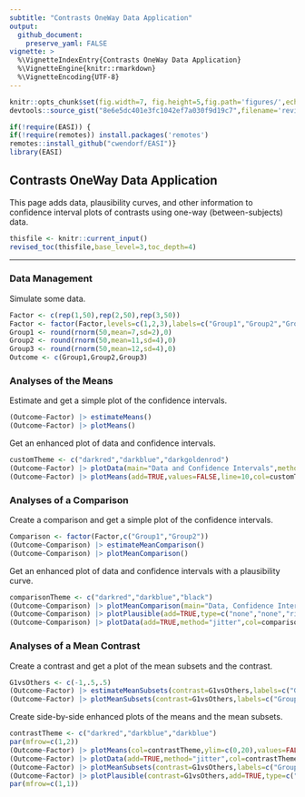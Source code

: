 ```yaml
---
subtitle: "Contrasts OneWay Data Application"
output:
  github_document:
    preserve_yaml: FALSE
vignette: >
  %\VignetteIndexEntry{Contrasts OneWay Data Application}
  %\VignetteEngine{knitr::rmarkdown}
  %\VignetteEncoding{UTF-8}
---
```


```r
knitr::opts_chunk$set(fig.width=7, fig.height=5,fig.path='figures/',echo=TRUE,warning=FALSE,message=FALSE)
devtools::source_gist("8e6e5dc401e3fc1042ef7a030f9d19c7",filename='revised_toc.R')
```

```r
if(!require(EASI)) {
if(!require(remotes)) install.packages('remotes')
remotes::install_github("cwendorf/EASI")}
library(EASI)
```

## Contrasts OneWay Data Application

This page adds data, plausibility curves, and other information to confidence interval plots of contrasts using one-way (between-subjects) data.

```r
thisfile <- knitr::current_input()
revised_toc(thisfile,base_level=3,toc_depth=4)
```

---

### Data Management

Simulate some data.
```r
Factor <- c(rep(1,50),rep(2,50),rep(3,50))
Factor <- factor(Factor,levels=c(1,2,3),labels=c("Group1","Group2","Group3"))
Group1 <- round(rnorm(50,mean=7,sd=2),0)
Group2 <- round(rnorm(50,mean=11,sd=4),0)
Group3 <- round(rnorm(50,mean=12,sd=4),0)
Outcome <- c(Group1,Group2,Group3)
```

### Analyses of the Means

Estimate and get a simple plot of the confidence intervals.
```r
(Outcome~Factor) |> estimateMeans()
(Outcome~Factor) |> plotMeans()
```

Get an enhanced plot of data and confidence intervals.
```r
customTheme <- c("darkred","darkblue","darkgoldenrod")
(Outcome~Factor) |> plotData(main="Data and Confidence Intervals",method="jitter",col=customTheme)
(Outcome~Factor) |> plotMeans(add=TRUE,values=FALSE,line=10,col=customTheme)
```

### Analyses of a Comparison

Create a comparison and get a simple plot of the confidence intervals.
```r
Comparison <- factor(Factor,c("Group1","Group2"))
(Outcome~Comparison) |> estimateMeanComparison()
(Outcome~Comparison) |> plotMeanComparison()
```

Get an enhanced plot of data and confidence intervals with a plausibility curve.
```r
comparisonTheme <- c("darkred","darkblue","black")
(Outcome~Comparison) |> plotMeanComparison(main="Data, Confidence Intervals, and a Plausibility Curve",ylim=c(0,20),values=FALSE,col=comparisonTheme)
(Outcome~Comparison) |> plotPlausible(add=TRUE,type=c("none","none","right"),col=comparisonTheme)
(Outcome~Comparison) |> plotData(add=TRUE,method="jitter",col=comparisonTheme)
```

### Analyses of a Mean Contrast

Create a contrast and get a plot of the mean subsets and the contrast.
```r
G1vsOthers <- c(-1,.5,.5)
(Outcome~Factor) |> estimateMeanSubsets(contrast=G1vsOthers,labels=c("Group1","Others"))
(Outcome~Factor) |> plotMeanSubsets(contrast=G1vsOthers,labels=c("Group1","Others"))
```

Create side-by-side enhanced plots of the means and the mean subsets.
```r
contrastTheme <- c("darkred","darkblue","darkblue")
par(mfrow=c(1,2))
(Outcome~Factor) |> plotMeans(col=contrastTheme,ylim=c(0,20),values=FALSE,main="")
(Outcome~Factor) |> plotData(add=TRUE,method="jitter",col=contrastTheme)
(Outcome~Factor) |> plotMeanSubsets(contrast=G1vsOthers,labels=c("Group1","Others"),col=comparisonTheme,ylim=c(0,20),ylab="",values=FALSE,main="")
(Outcome~Factor) |> plotPlausible(contrast=G1vsOthers,add=TRUE,type=c("none","none","right"),col=comparisonTheme)
par(mfrow=c(1,1))
```
